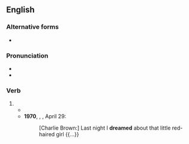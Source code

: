 ==English==

===Alternative forms===
* {{l|en|dreamt}} {{qualifier|irregular form}}

===Pronunciation===
* {{IPA|/ˈdɹiːmd/|lang=en}}
* {{audio|en-us-dreamed.ogg|Audio (US)|lang=en}}

===Verb===
{{head|en|verb form}}

# {{en-past of|dream}}
#* {{quote-text|year=1952|author={{w|Ernest Hemingway}}|title={{w|The Old Man and the Sea}}|passage=He was asleep in a short time and he '''dreamed''' of Africa when he was a boy and the long golden beaches and the white beaches, so white they hurt your eyes, and the high capes and the great brown mountains.}}
#* '''1970''', {{w|Charles M. Schulz}}, ''{{w|Peanuts}}'', April 29:
#*: [Charlie Brown:] Last night I '''dreamed''' about that little red-haired girl {{...}}
